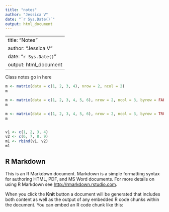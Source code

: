 ```yaml
---
title: "notes"
author: "Jessica V"
date: "`r Sys.Date()`"
output: html_document
---
```

---
title: "Notes"
author: "Jessica V"
date: "`r Sys.Date()`"
output: html_document
---

Class notes go in here

```r
m <- matrix(data = c(1, 2, 3, 4), nrow = 2, ncol = 2)
m

m <- matrix(data = c(1, 2, 3, 4, 5, 6), nrow = 2, ncol = 3, byrow = FALSE)
m

m <- matrix(data = c(1, 2, 3, 4, 5, 6), nrow = 2, ncol = 3, byrow = TRUE)
m


v1 <- c(1, 2, 3, 4)
v2 <- c(6, 7, 8, 9)
m1 <- rbind(v1, v2)
m1


```

## R Markdown

This is an R Markdown document. Markdown is a simple formatting syntax for authoring HTML, PDF, and MS Word documents. For more details on using R Markdown see <http://rmarkdown.rstudio.com>.

When you click the **Knit** button a document will be generated that includes both content as well as the output of any embedded R code chunks within the document. You can embed an R code chunk like this:

```r

```

